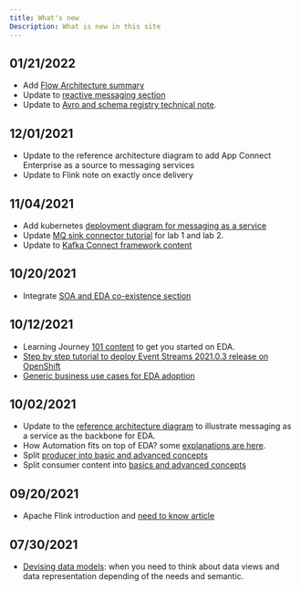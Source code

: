 ```yaml
---
title: What's new
Description: What is new in this site
---
```


## 01/21/2022

* Add [Flow Architecture summary](/concepts/flow-architectures)
* Update to [reactive messaging section](/advantages/reactive/)
* Update to [Avro and schema registry technical note](/technology/avro-schemas).

## 12/01/2021

* Update to the reference architecture diagram to add App Connect Enterprise as a source to messaging services
* Update to Flink note on exactly once delivery

## 11/04/2021

* Add kubernetes [deployment diagram for messaging as a service](/introduction/reference-architecture/#event-driven-architecture)
* Update [MQ sink connector tutorial](/use-cases/connect-mq/) for lab 1 and lab 2.
* Update to [Kafka Connect framework content](/technology/kafka-connect/)

## 10/20/2021

* Integrate [SOA and EDA co-existence section](/introduction/reference-architecture/#from-soa-to-eda-and-meet-in-the-middle)

## 10/12/2021

* Learning Journey [101 content](/journey/101) to get you started on EDA.
* [Step by step tutorial to deploy Event Streams 2021.0.3 release on OpenShift]()
* [Generic business use cases for EDA adoption](/introduction/usecases/)

## 10/02/2021

* Update to the [reference architecture diagram](/introduction/reference-architecture/#event-driven-architecture) to illustrate messaging as a service as the backbone for EDA.
* How Automation fits on top of EDA? some [explanations are here](/introduction/reference-architecture/#integrating-with-automation-products).
* Split [producer into basic and advanced concepts](/technology/kafka-producers/)
* Split consumer content into [basics and advanced concepts](/technology/kafka-consumers/)

## 09/20/2021

* Apache Flink introduction and [need to know article](/technology/flink/)

## 07/30/2021

* [Devising data models](/concepts/model/): when you need to think about data views and data representation
depending of the needs and semantic.